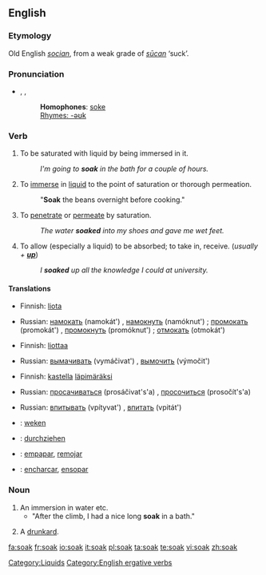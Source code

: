 ==English==
===Etymology===
Old English ''[[socian]]'', from a weak grade of ''[[sucan|sūcan]]'' ‘suck’.

===Pronunciation===
*{{AHD|sōk}}, {{IPA|/səʊk/}}, {{SAMPA|/s@Uk/}}
*:'''Homophones''': [[soke]]
*:[[Rhymes:English:-əʊk|Rhymes: -əʊk]]

===Verb===
{{en-verb}}

# {{intransitive}} To be saturated with liquid by being immersed in it.
#:''I'm going to '''soak''' in the bath for a couple of hours.''
# {{transitive}} To [[immerse]] in [[liquid]] to the point of saturation or thorough permeation.
#:"'''Soak''' the beans overnight before cooking."
# {{intransitive}} To [[penetrate]] or [[permeate]] by saturation.
#:''The water '''soaked''' into my shoes and gave me wet feet.''
# {{transitive}} To allow (especially a liquid) to be absorbed; to take in, receive. (''usually + '''[[up]]''''')
#:''I '''soaked''' up all the knowledge I could at university.''

====Translations====
{{trans-top|To be saturated with liquid by being immersed in it}}
*Finnish: [[liota]]
{{trans-mid}}
*Russian: [[намокать]] (namokát') {{impf}}, [[намокнуть]] (namóknut') {{pf}}; [[промокать]] (promokát') {{impf}}, [[промокнуть]] (promóknut') {{pf}}; [[отмокать]] (otmokát') {{impf}}
{{trans-bottom}}

{{trans-top|To immerse in liquid to the point of saturation or thorough permeation}}
*Finnish: [[liottaa]]
{{trans-mid}}
*Russian: [[вымачивать]] (vymáčivat') {{impf}}, [[вымочить]] (výmočit')
{{trans-bottom}}

{{trans-top|To penetrate or permeate by saturation}}
*Finnish: [[kastella]] [[läpimäräksi]]
{{trans-mid}}
*Russian: [[просачиваться]] (prosáčivat's'a) {{impf}}, [[просочиться]] (prosočít's'a) {{pf}}
{{trans-bottom}}

{{trans-top|To allow (especially a liquid) to be absorbed}}
{{trans-mid}}
*Russian: [[впитывать]] (vpítyvat') {{impf}}, [[впитать]] (vpitát') {{pf}}
{{trans-bottom}}

{{rfc-trans}}

*{{ttbc|Dutch}}: [[weken]]
*{{ttbc|German}}: [[durchziehen]]
*{{ttbc|Spanish}}: [[empapar]], [[remojar]]
*{{ttbc|Portuguese}}: [[encharcar]], [[ensopar]]

===Noun===
{{en-noun}}

#An immersion in water etc.
#* "After the climb, I had a nice long '''soak''' in a bath."
#{{cattag2|Slang|UK}} A [[drunkard]].

[[Category:Liquids]]
[[Category:English ergative verbs]]

[[fa:soak]]
[[fr:soak]]
[[io:soak]]
[[it:soak]]
[[pl:soak]]
[[ta:soak]]
[[te:soak]]
[[vi:soak]]
[[zh:soak]]